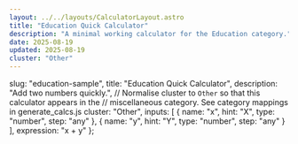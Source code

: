 ```yaml
---
layout: ../../layouts/CalculatorLayout.astro
title: "Education Quick Calculator"
description: "A minimal working calculator for the Education category."
date: 2025-08-19
updated: 2025-08-19
cluster: "Other"
---
```



  slug: "education-sample",
  title: "Education Quick Calculator",
  description: "Add two numbers quickly.",
  // Normalise cluster to `Other` so that this calculator appears in the
  // miscellaneous category.  See category mappings in generate_calcs.js
  cluster: "Other",
  inputs: [
    { name: "x", hint: "X", type: "number", step: "any" },
    { name: "y", hint: "Y", type: "number", step: "any" }
  ],
  expression: "x + y"
};

<Calculator schema={schema} />

